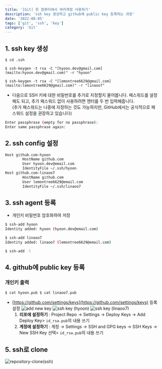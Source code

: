 ```yaml
---
title: '[Git] 한 컴퓨터에서 여러계정 사용하기'
description: 'ssh key 생성하고 github에 public key 등록하는 과정'
date: '2022-08-05'
tags: ['git', 'ssh', 'key']
category: 'Git'
---
```


## 1. ssh key 생성

`$ cd .ssh`

`$ ssh-keygen -t rsa -C "[hyoon.dev@gmail.com](mailto:hyoon.dev@gmail.com)" -r "hyoon"`

`$ ssh-keygen -t rsa -C "[lemontree6629@gmail.com](mailto:lemontree6629@gmail.com)" -r "linaoo7"`

- 다음으로 SSH 키에 대한 비밀번호를 추가로 지정할지 물어봅니다. 패스워드를 설정해도 되고, 추가 패스워드 없이 사용하려면 엔터를 두 번 입력해줍니다.<br/>
  (추가 패스워드는 나중에 지정하는 것도 가능하지만, GitHub에서는 공식적으로 패스워드 설정을 권장하고 있습니다)

```bash
Enter passphrase (empty for no passphrase):
Enter same passphrase again:
```

## 2. ssh config 설정

```bash
Host github.com-hyoon
        HostName github.com
        User hyoon.dev@email.com
        IdentityFile ~/.ssh/hyoon
Host github.com-linaoo7
        HostName github.com
        User lemontree6629@email.com
        IdentityFile ~/.ssh/linaoo7
```

## 3. ssh agent 등록

- 개인키 비밀번호 암호화하여 저장

```bash
$ ssh-add hyoon
Identity added: hyoon (hyoon.dev@email.com)

$ ssh-add linaoo7
Identity added: linaoo7 (lemontree6629@email.com)

$ ssh-add -l
```

## 4. github에 public key 등록

### 개인키 출력

`$ cat hyoon.pub
 $ cat linaoo7.pub`

- [https://github.com/settings/keys](https://github.com/settings/keys) 등록설정
  ![add new key](</posts/git-ssh(1).png>)
  ![ssh key (hyoon)](</posts/git-ssh(2).png>)
  ![ssh key (linaoo7)](</posts/git-ssh(3).png>)
  1. **리포에 설정하기** : Project Repo → Settings → Deploy Keys → Add Deploy Key> `id_rsa.pub`의 내용 쓰기
  2. **계정에 설정하기** : 계정 → Settings → SSH and GPG keys → SSH Keys → New SSH Key 선택> `id_rsa.pub`의 내용 쓰기

## 5. ssh로 clone

![repository-clone(ssh)](</posts/git-ssh(4).png>)
